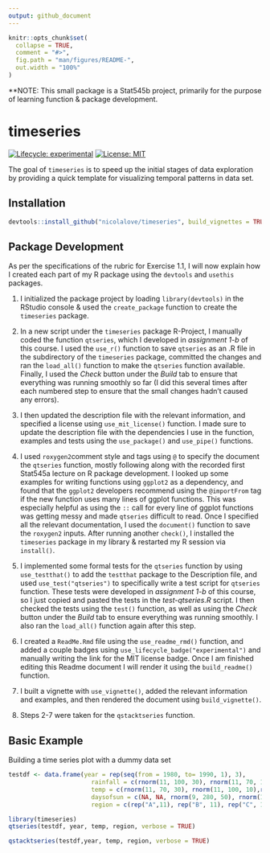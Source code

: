 ```yaml
---
output: github_document
---
```


<!-- README.md is generated from README.Rmd. Please edit that file -->

```r
knitr::opts_chunk$set(
  collapse = TRUE,
  comment = "#>",
  fig.path = "man/figures/README-",
  out.width = "100%"
)
```

**NOTE: This small package is a Stat545b project, primarily for the purpose of learning function & package development. 

# timeseries

<!-- badges: start -->
[![Lifecycle: experimental](https://img.shields.io/badge/lifecycle-experimental-orange.svg)](https://www.tidyverse.org/lifecycle/#experimental)
[![License: MIT](https://img.shields.io/badge/License-MIT-yellow.svg)](https://opensource.org/licenses/MIT)
<!-- badges: end -->

The goal of `timeseries` is to speed up the initial stages of data exploration by providing a quick template for visualizing temporal patterns in data set. 

## Installation

``` r
devtools::install_github("nicolalove/timeseries", build_vignettes = TRUE, ref = "v0.2.0")
```

## Package Development 

As per the specifications of the rubric for Exercise 1.1, I will now explain how I created each part of my R package using the `devtools` and `usethis` packages. 

1. I initialized the package project by loading `library(devtools)` in the RStudio console & used the `create_package` function to create the `timeseries` package. 

2. In a new script under the `timeseries` package R-Project, I manually coded the function `qtseries`, which I developed in *assignment 1-b* of this course. I used the `use_r()` function to save `qtseries` as an .R file in the subdirectory of the `timeseries` package, committed the changes and ran the `load_all()` function to make the `qtseries` function available. Finally, I used the *Check* button under the *Build* tab to ensure that everything was running smoothly so far (I did this several times after each numbered step to ensure that the small changes hadn't caused any errors).

3. I then updated the description file with the relevant information, and specified a license using `use_mit_license()` function. I made sure to update the description file with the dependencies I use in the function, examples and tests using the `use_package()` and `use_pipe()` functions.

4. I used `roxygen2`comment style and tags using `@` to specify the document the `qtseries` function, mostly following along with the recorded first Stat545a lecture on R package development. I looked up some examples for writing functions using `ggplot2` as a dependency, and found that the `ggplot2` developers recommend using the `@importFrom` tag if the new function uses many lines of ggplot functions. This was especially helpful as using the `::` call for every line of ggplot functions was getting messy and made `qtseries` difficult to read. Once I specified all the relevant documentation, I used the `document()` function to save the `roxygen2` inputs. After running another `check()`, I installed the `timeseries` package in my library & restarted my R session via `install()`. 

5. I implemented some formal tests for the `qtseries` function by using `use_testthat()` to add the `testthat` package to the Description file, and used `use_test("qtseries")` to specifically write a test script for `qtseries` function. These tests were developed in *assignment 1-b* of this course, so I just copied and pasted the tests in the *test-qtseries.R* script. I then checked the tests using the `test()` function, as well as using the *Check* button under the *Build* tab to ensure everything was running smoothly. I also ran the `load_all()` function again after this step. 

6. I created a `ReadMe.Rmd` file using the `use_readme_rmd()` function, and added a couple badges using `use_lifecycle_badge("experimental")` and manually writing the link for the MIT license badge. Once I am finished editing this Readme document I will render it using the `build_readme()` function. 

7. I built a vignette with `use_vignette()`, added the relevant information and examples, and then rendered the document using `build_vignette()`. 

8. Steps 2-7 were taken for the `qstacktseries` function. 


## Basic Example

Building a time series plot with a dummy data set

```r
testdf <- data.frame(year = rep(seq(from = 1980, to= 1990, 1), 3),
                       rainfall = c(rnorm(11, 100, 30), rnorm(11, 70, 10),rnorm(11, 20, 20)),
                       temp = c(rnorm(11, 70, 30), rnorm(11, 100, 10),rnorm(11, 45, 20)),
                       daysofsun = c(NA, NA, rnorm(9, 280, 50), rnorm(11, 300, 30), NA, rnorm(10, 340, 15)),
                       region = c(rep("A",11), rep("B", 11), rep("C", 11)))
```


```r
library(timeseries)
qtseries(testdf, year, temp, region, verbose = TRUE)
```

```r
qstacktseries(testdf,year, temp, region, verbose = TRUE)
```

